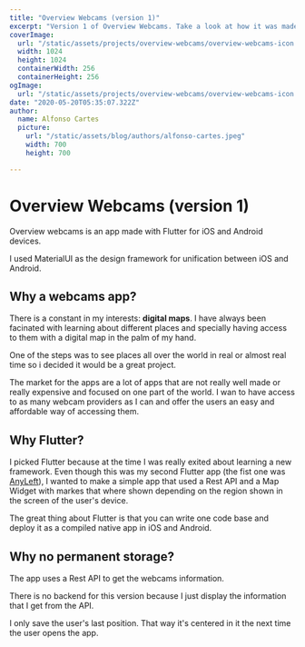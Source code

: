 ```yaml
---
title: "Overview Webcams (version 1)"
excerpt: "Version 1 of Overview Webcams. Take a look at how it was made, what technologies where used and why..."
coverImage: 
  url: "/static/assets/projects/overview-webcams/overview-webcams-icon.png"
  width: 1024
  height: 1024
  containerWidth: 256
  containerHeight: 256
ogImage:
  url: "/static/assets/projects/overview-webcams/overview-webcams-icon.png"
date: "2020-05-20T05:35:07.322Z"
author:
  name: Alfonso Cartes
  picture: 
    url: "/static/assets/blog/authors/alfonso-cartes.jpeg"
    width: 700
    height: 700

---
```


# Overview Webcams (version 1)

<AppStoreButton url="http://www.apple.com"/>
<PlayStoreButton url=""/>

Overview webcams is an app made with Flutter for iOS and Android devices.

I used MaterialUI as the design framework for unification between iOS and Android.

<!-- ** Take a look at the [AnyLeft website](https://anyleft.cartes.dev) -->

## Why a webcams app?

There is a constant in my interests: **digital maps**. I have always been facinated with learning about different places and specially having access to them with a digital map in the palm of my hand.

One of the steps was to see places all over the world in real or almost real time so i decided it would be a great project.

The market for the apps are a lot of apps that are not really well made or really expensive and focused on one part of the world. I wan to have access to as many webcam providers as I can and offer the users an easy and affordable way of accessing them.

## Why Flutter?

I picked Flutter because at the time I was really exited about learning a new framework. Even though this was my second Flutter app (the fist one was [AnyLeft]()), I wanted to make a simple app that used a Rest API and a Map Widget with markes that where shown depending on the region shown in the screen of the user's device.

The great thing about Flutter is that you can write one code base and deploy it as a compiled native app in iOS and Android.

## Why no permanent storage?

The app uses a Rest API to get the webcams information.

There is no backend for this version because I just display the information that I get from the API.  

I only save the user's last position. That way it's centered in it the next time the user opens the app.

